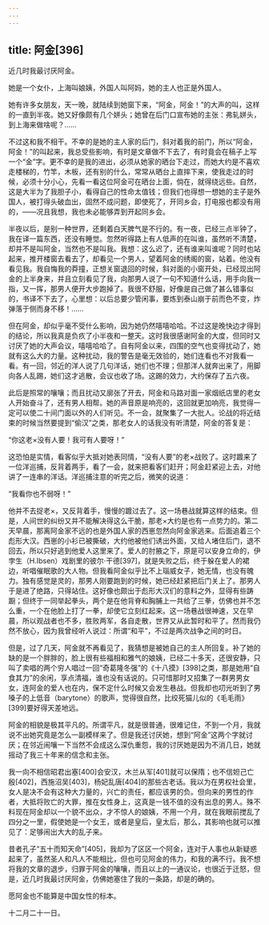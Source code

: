 ```yaml
---
---
---
```

title: 阿金[396]
---




近几时我最讨厌阿金。

她是一个女仆，上海叫娘姨，外国人叫阿妈，她的主人也正是外国人。

她有许多女朋友，天一晚，就陆续到她窗下来，“阿金，阿金！”的大声的叫，这样的一直到半夜。她又好像颇有几个姘头；她曾在后门口宣布她的主张：弗轧姘头，到上海来做啥呢？……

不过这和我不相干。不幸的是她的主人家的后门，斜对着我的前门，所以“阿金，阿金！”的叫起来，我总受些影响，有时是文章做不下去了，有时竟会在稿子上写一个“金”字。更不幸的是我的进出，必须从她家的晒台下走过，而她大约是不喜欢走楼梯的，竹竿，木板，还有别的什么，常常从晒台上直摔下来，使我走过的时候，必须十分小心，先看一看这位阿金可在晒台上面，倘在，就得绕远些。自然，这是大半为了我胆子小，看得自己的性命太值钱；但我们也得想一想她的主子是外国人，被打得头破血出，固然不成问题，即使死了，开同乡会，打电报也都没有用的，——况且我想，我也未必能够弄到开起同乡会。

半夜以后，是别一种世界，还剩着白天脾气是不行的。有一夜，已经三点半钟了，我在译一篇东西，还没有睡觉。忽然听得路上有人低声的在叫谁，虽然听不清楚，却并不是叫阿金，当然也不是叫我。我想：这么迟了，还有谁来叫谁呢？同时也站起来，推开楼窗去看去了，却看见一个男人，望着阿金的绣阁的窗，站着。他没有看见我。我自悔我的莽撞，正想关窗退回的时候，斜对面的小窗开处，已经现出阿金的上半身来，并且立刻看见了我，向那男人说了一句不知道什么话，用手向我一指，又一挥，那男人便开大步跑掉了。我很不舒服，好像是自己做了甚么错事似的，书译不下去了，心里想：以后总要少管闲事，要炼到泰山崩于前而色不变，炸弹落于侧而身不移！……

但在阿金，却似乎毫不受什么影响，因为她仍然嘻嘻哈哈。不过这是晚快边才得到的结论，所以我真是负疚了小半夜和一整天。这时我很感谢阿金的大度，但同时又讨厌了她的大声会议，嘻嘻哈哈了。自有阿金以来，四围的空气也变得扰动了，她就有这么大的力量。这种扰动，我的警告是毫无效验的，她们连看也不对我看一看。有一回，邻近的洋人说了几句洋话，她们也不理；但那洋人就奔出来了，用脚向各人乱踢，她们这才逃散，会议也收了场。这踢的效力，大约保存了五六夜。

此后是照常的嚷嚷；而且扰动又廓张了开去，阿金和马路对面一家烟纸店里的老女人开始奋斗了，还有男人相帮。她的声音原是响亮的，这回就更加响亮，我觉得一定可以使二十间门面以外的人们听见。不一会，就聚集了一大批人。论战的将近结束的时候当然要提到“偷汉”之类，那老女人的话我没有听清楚，阿金的答复是：

“你这老×没有人要！我可有人要呀！”

这恐怕是实情，看客似乎大抵对她表同情，“没有人要”的老×战败了。这时踱来了一位洋巡捕，反背着两手，看了一会，就来把看客们赶开；阿金赶紧迎上去，对他讲了一连串的洋话。洋巡捕注意的听完之后，微笑的说道：

“我看你也不弱呀！”

他并不去捉老×，又反背着手，慢慢的踱过去了。这一场巷战就算这样的结束。但是，人间世的纠纷又并不能解决得这么干脆，那老×大约是也有一点势力的。第二天早晨，那离阿金家不远的也是外国人家的西崽忽然向阿金家逃来。后面追着三个彪形大汉。西崽的小衫已被撕破，大约他被他们诱出外面，又给人堵住后门，退不回去，所以只好逃到他爱人这里来了。爱人的肘腋之下，原是可以安身立命的，伊孛生（H.Ibsen）戏剧里的彼尔·干德[397]，就是失败之后，终于躲在爱人的裙边，听唱催眠歌的大人物。但我看阿金似乎比不上瑙威女子，她无情，也没有魄力。独有感觉是灵的，那男人刚要跑到的时候，她已经赶紧把后门关上了。那男人于是进了绝路，只得站住。这好像也颇出于彪形大汉们的意料之外，显得有些踌蹰；但终于一同举起拳头，两个是在他背脊和胸脯上一共给了三拳，仿佛也并不怎么重，一个在他脸上打了一拳，却使它立刻红起来。这一场巷战很神速，又在早晨，所以观战者也不多，胜败两军，各自走散，世界又从此暂时和平了。然而我仍然不放心，因为我曾经听人说过：所谓“和平”，不过是两次战争之间的时日。

但是，过了几天，阿金就不再看见了，我猜想是被她自己的主人所回复。补了她的缺的是一个胖胖的，脸上很有些福相和雅气的娘姨，已经二十多天，还很安静，只叫了卖唱的两个穷人唱过一回“奇葛隆冬强”的《十八摸》[398]之类，那是她用“自食其力”的余闲，享点清福，谁也没有话说的。只可惜那时又招集了一群男男女女，连阿金的爱人也在内，保不定什么时候又会发生巷战。但我却也叨光听到了男嗓子的上低音（barytone）的歌声，觉得很自然，比绞死猫儿似的《毛毛雨》[399]要好得天差地远。

阿金的相貌是极其平凡的。所谓平凡，就是很普通，很难记住，不到一个月，我就说不出她究竟是怎么一副模样来了。但是我还讨厌她，想到“阿金”这两个字就讨厌；在邻近闹嚷一下当然不会成这么深仇重怨，我的讨厌她是因为不消几日，她就摇动了我三十年来的信念和主张。

我一向不相信昭君出塞[400]会安汉，木兰从军[401]就可以保隋；也不信妲己亡殷[402]，西施沼吴[403]，杨妃乱唐[404]的那些古老话。我以为在男权社会里，女人是决不会有这种大力量的，兴亡的责任，都应该男的负。但向来的男性的作者，大抵将败亡的大罪，推在女性身上，这真是一钱不值的没有出息的男人。殊不料现在阿金却以一个貌不出众，才不惊人的娘姨，不用一个月，就在我眼前搅乱了四分之一里，假使她是一个女王，或者是皇后，皇太后，那么，其影响也就可以推见了：足够闹出大大的乱子来。

昔者孔子“五十而知天命”[405]，我却为了区区一个阿金，连对于人事也从新疑惑起来了，虽然圣人和凡人不能相比，但也可见阿金的伟力，和我的满不行。我不想将我的文章的退步，归罪于阿金的嚷嚷，而且以上的一通议论，也很近于迁怒，但是，近几时我最讨厌阿金，仿佛她塞住了我的一条路，却是的确的。

愿阿金也不能算是中国女性的标本。

十二月二十一日。